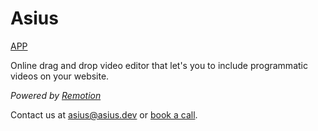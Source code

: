 # Asius

[APP](https://app.asius.dev)

Online drag and drop video editor that let's you to include programmatic videos on your website.

_Powered by [Remotion](https://remotion.dev/)_


Contact us at [asius@asius.dev](mailto:asius@asius.dev) or [book a call](/calendly).
